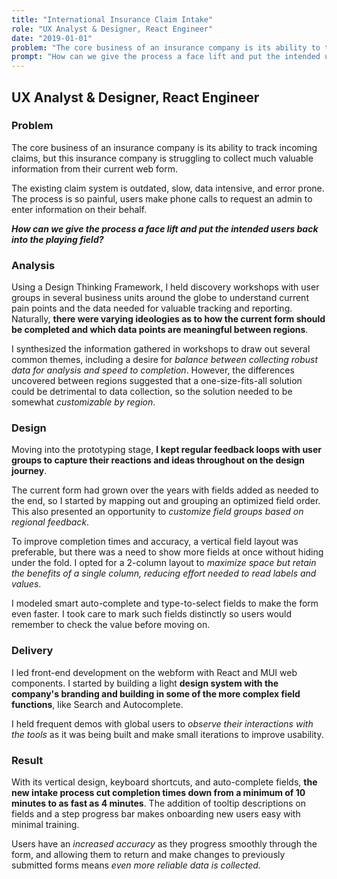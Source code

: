 ```yaml
---
title: "International Insurance Claim Intake"
role: "UX Analyst & Designer, React Engineer"
date: "2019-01-01"
problem: "The core business of an insurance company is its ability to track incoming claims, but this insurance company is struggling to collect much valuable information from their current web form. The existing claim system is outdated, slow, data intensive, and error prone. The process is so painful, users make phone calls to request an admin to enter information on their behalf."
prompt: "How can we give the process a face lift and put the intended users back into the playing field?"
---
```


## UX Analyst & Designer, React Engineer

### Problem

The core business of an insurance company is its ability to track incoming claims, but this insurance company is struggling to collect much valuable information from their current web form.

The existing claim system is outdated, slow, data intensive, and error prone. The process is so painful, users make phone calls to request an admin to enter information on their behalf.

***How can we give the process a face lift and put the intended users back into the playing field?&nbsp;***

### Analysis

Using a Design Thinking Framework, I held discovery workshops with user groups in several business units around the globe to understand current pain points and the data needed for valuable tracking and reporting. Naturally, **there were varying ideologies as to how the current form should be completed and which data points are meaningful between regions**.

I synthesized the information gathered in workshops to draw out several common themes, including a desire for *balance between collecting robust data for analysis and speed to completion*. However, the differences uncovered between regions suggested that a one-size-fits-all solution could be detrimental to data collection, so the solution needed to be somewhat *customizable by region*.

### Design

Moving into the prototyping stage, **I kept regular feedback loops with user groups to capture their reactions and ideas throughout on the design journey**.

The current form had grown over the years with fields added as needed to the end, so I started by mapping out and grouping an optimized field order. This also presented an opportunity to *customize field groups based on regional feedback*.

To improve completion times and accuracy, a vertical field layout was preferable, but there was a need to show more fields at once without hiding under the fold. I opted for a 2-column layout to *maximize space but retain the benefits of a single column, reducing effort needed to read labels and values*.

I modeled smart auto-complete and type-to-select fields to make the form even faster. I took care to mark such fields distinctly so users would remember to check the value before moving on.

### Delivery

I led front-end development on the webform with React and MUI web components. I started by building a light **design system with the company&apos;s branding and building in some of the more complex field functions**, like Search and Autocomplete.

I held frequent demos with global users to *observe their interactions with the tools* as it was being built and make small iterations to improve usability.

### Result

With its vertical design, keyboard shortcuts, and auto-complete fields, **the new intake process cut completion times down from a minimum of 10 minutes to as fast as 4 minutes**. The addition of tooltip descriptions on fields and a step progress bar makes onboarding new users easy with minimal training.

Users have an *increased accuracy* as they progress smoothly through the form, and allowing them to return and make changes to previously submitted forms means *even more reliable data is collected.*
